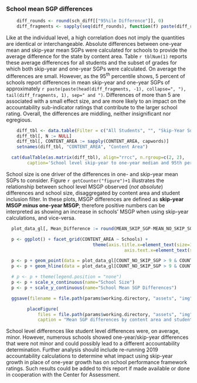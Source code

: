 ### School mean SGP differences

```r
	diff_rounds <- round(sch_diff[["95%ile Difference"]], 0)
	diff_fragments <- sapply(seq(diff_rounds), function(f) paste(diff_rounds[f], "in", params$GL_camel[f]))
```

Like at the individual level, a high correlation does not imply the quantities are identical or interchangeable. Absolute differences between one-year mean and skip-year mean SGPs were calculated for schools to provide the average difference for the state by content area. Table `r tblNum(1)` reports these average differences for all students and the subset of grades for which both skip-year and one-year SGPs were calculated. On average the differences are small. However, as the 95<sup>th</sup> percentile shows, 5 percent of schools report differences in mean skip-year and one-year SGPs of approximately `r paste(paste(head(diff_fragments, -1), collapse=", "), tail(diff_fragments, 1), sep=" and ")`. Differences of more than 5 are associated with a small effect size, and are more likely to an impact on the accountability sub-indicator ratings that contribute to the larger school rating. Overall, the differences are middling, neither insignificant nor egregious.

```r
	diff_tbl <- data.table(Filter = c("All Students", "", "Skip-Year Subset", ""), rbindlist(list(sch_diff, sch_diff_x)))
	diff_tbl[, N := NULL]
	diff_tbl[, CONTENT_AREA := sapply(CONTENT_AREA, capwords)]
	setnames(diff_tbl, "CONTENT_AREA", "Content Area")

  cat(dualTable(as.matrix(diff_tbl), align="rrcc", n.rgroup=c(2, 2),
		caption='School level skip-year to one-year median and 95th percentile absolute differences'))
```

School size is one driver of the differences in one- and skip-year mean SGPs to consider.  Figure `r getCounter("figure")+1` illustrates the relationship between school level MSGP observed (*not absolute*) differences and school size, disaggregated by content area and student inclusion filter.  In these plots, MSGP differences are defined as **skip-year MSGP *minus* one-year MSGP**; therefore positive numbers can be interpreted as showing an increase in schools' MSGP when using skip-year calculations, and vice-versa.

```r
  plot_data_gl[, Mean_Difference := round(MEAN_SKIP_SGP-MEAN_NO_SKIP_SGP, 2)] # NOT absolute

  p <- ggplot() + facet_grid(CONTENT_AREA ~ Schools) +
   								 theme(axis.title.x=element_text(size=15), axis.title.y=element_text(size=15),
   								 			 axis.text.x=element_text(size=12), axis.text.y=element_text(size=12))

  p <- p + geom_point(data = plot_data_gl[COUNT_NO_SKIP_SGP > 9 & COUNT_SKIP_SGP > 9], aes(x = COUNT_NO_SKIP_SGP, y = Mean_Difference), size=3, alpha = 0.25, colour="blue")
  p <- p + geom_hline(data = plot_data_gl[COUNT_NO_SKIP_SGP > 9 & COUNT_SKIP_SGP > 9], aes(yintercept=0), colour="black", linetype="dashed")

  # p <- p + theme(legend.position = "none")
  p <- p + scale_x_continuous(name="School Size")
  p <- p + scale_y_continuous(name="School Mean SGP Differences")

  ggsave(filename = file.path(params$working.directory, "assets", "img", "Skip_Year_SGP_Comp_Diff_x_N.pdf"), plot=p, device = "pdf", width = 7, height = 5.5, units = "in")
```

```r
		placeFigure(
			files = file.path(params$working.directory, "assets", "img", "Skip_Year_SGP_Comp_Diff_x_N.pdf"),
			caption = "Mean SGP differences by content area and student inclusion filter")
```

School level differences like student level differences were, on average, minor. However, numerous schools showed one-year/skip-year differences that were not minor and could possibly lead to a different accountability determination. Further analysis should include re-running 2019 accountability calculations to determine what impact using skip-year growth in place of one-year growth has on school performance framework ratings. Such results could be added to this report if made available or done in cooperation with the Center for Assessment.
